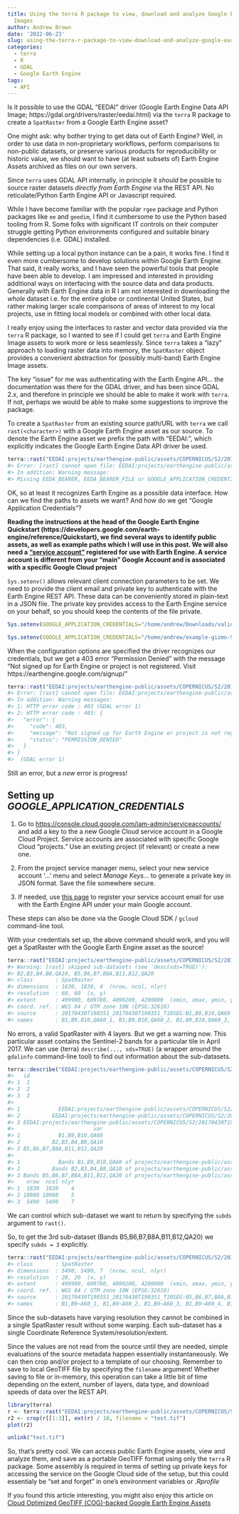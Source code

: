 ```yaml
---
title: Using the terra R package to view, download and analyze Google Earth Engine
  Images
author: Andrew Brown
date: '2022-06-23'
slug: using-the-terra-r-package-to-view-download-and-analyze-google-earth-engine-images
categories:
  - terra
  - R
  - GDAL
  - Google Earth Engine
tags: 
  - API
---
```


Is it possible to use the GDAL "EEDAI" driver (Google Earth Engine Data API Image; https://gdal.org/drivers/raster/eedai.html) via the `terra` R package to create a `SpatRaster` from a Google Earth Engine asset? 

One might ask: why bother trying to get data out of Earth Engine? Well, in order to use data in non-proprietary workflows, perform comparisons to non-public datasets, or preserve various products for reproducibility or historic value, we should want to have (at least subsets of) Earth Engine Assets archived as files on our own servers.

Since `terra` uses GDAL API internally, in principle it _should_ be possible to source raster datasets _directly from Earth Engine_ via the REST API. No reticulate/Python Earth Engine API or Javascript required.

While I have become familiar with the popular `rgee` package and Python packages like `ee` and `geedim`, I find it cumbersome to use the Python based tooling from R. Some folks with significant IT controls on their computer struggle getting Python environments configured and suitable binary dependencies (i.e. GDAL) installed.

While setting up a local python instance can be a pain, it works fine. I find it even more cumbersome to develop solutions _within_ Google Earth Engine. That said, it really works, and I have seen the powerful tools that people have been able to develop. I am impressed and interested in providing additional ways on interfacing with the source data and data products. Generally with Earth Engine data in R I am not interested in downloading the _whole_ dataset i.e. for the entire globe or continental United States, but rather making larger scale comparisons of areas of interest to my local projects,  use in fitting local models or combined with other local data.

I really enjoy using the interfaces to raster and vector data provided via the `terra` R package, so I wanted to see if I could get `terra` and Earth Engine Image assets to work more or less seamlessly. Since `terra` takes a "lazy" approach to loading raster data into memory, the `SpatRaster` object provides a convenient abstraction for (possibly multi-band) Earth Engine Image assets.

The key "issue" for me was authenticating with the Earth Engine API... the documentation was there for the GDAL driver, and has been since GDAL 2.x, and therefore in principle we should be able to make it work with `terra`. If not, perhaps we would be able to make some suggestions to improve the package.

To create a `SpatRaster` from an existing source path/URL with `terra` we call `rast(<character>)` with a Google Earth Engine asset as our source. To denote the Earth Engine asset we prefix the path with "EEDAI:", which explicitly indicates the Google Earth Engine Data API driver be used.

```r
terra::rast("EEDAI:projects/earthengine-public/assets/COPERNICUS/S2/20170430T190351_20170430T190351_T10SEG")
#> Error: [rast] cannot open file: EEDAI:projects/earthengine-public/assets/COPERNICUS/S2/20170430T190351_20170430T190351_T10SEG
#> In addition: Warning message:
#> Missing EEDA_BEARER, EEDA_BEARER_FILE or GOOGLE_APPLICATION_CREDENTIALS or EEDA_PRIVATE_KEY/EEDA_PRIVATE_KEY_FILE + EEDA_CLIENT_EMAIL config option (GDAL error 1) 
```

OK, so at least it recognizes Earth Engine as a possible data interface. How can we find the paths to assets we want? And how do we get "Google Application Credentials"? 

**Reading the instructions at the head of the Google Earth Engine Quickstart (https://developers.google.com/earth-engine/reference/Quickstart), we find several ways to identify public assets, as well as example paths which I will use in this post. We will also need a ["service account"](https://cloud.google.com/iam/docs/creating-managing-service-accounts) registered for use with Earth Engine. A service account is different from your "main" Google Account and is associated with a specific Google Cloud project**

`Sys.setenv()` allows relevant client connection parameters to be set. We need to provide the client email and private key to authenticate with the Earth Engine REST API. These data can be conveniently stored in plain-text in a JSON file. The private key provides access to the Earth Engine service on your behalf, so you should keep the contents of the file private.


```r
Sys.setenv(GOOGLE_APPLICATION_CREDENTIALS="/home/andrew/Downloads/valid-gizmo-126108-7a2221edc836.json")
```


```r
Sys.setenv(GOOGLE_APPLICATION_CREDENTIALS="/home/andrew/example-gizmo-999999-999999999999")
```

When the configuration options are specified the driver recognizes our credentials, but we get a 403 error "Permission Denied" with the message "Not signed up for Earth Engine or project is not registered. Visit https://earthengine.google.com/signup/"

```r
terra::rast("EEDAI:projects/earthengine-public/assets/COPERNICUS/S2/20170430T190351_20170430T190351_T10SEG", opts ='--config GOOGLE_APPLICATION_CREDENTIALS /home/andrew/valid-gizmo-****-****.json')
#> Error: [rast] cannot open file: EEDAI:projects/earthengine-public/assets/COPERNICUS/S2/20170430T190351_20170430T190351_T10SEG
#> In addition: Warning messages:
#> 1: HTTP error code : 403 (GDAL error 1) 
#> 2: HTTP error code : 403: {
#>   "error": {
#>     "code": 403,
#>     "message": "Not signed up for Earth Engine or project is not registered. Visit https://earthengine.google.com/signup/",
#>     "status": "PERMISSION_DENIED"
#>   }
#> }
#>  (GDAL error 1) 
```
Still an error, but a _new_ error is progress!

## Setting up _GOOGLE_APPLICATION_CREDENTIALS_

1. Go to <https://console.cloud.google.com/iam-admin/serviceaccounts/> and add a key to the a new Google Cloud service account in a Google Cloud Project. Service accounts are associated with specific Google Cloud "projects." Use an existing project (if relevant) or create a new one. 

2. From the project service manager menu, select your new service account '...' menu and select _Manage Keys..._ to generate a private key in JSON format. Save the file somewhere secure.

3. If needed, use [this page](<https://signup.earthengine.google.com/#!/service_accounts>) to register your service account email for use with the Earth Engine API under your main Google account.

These steps can also be done via the Google Cloud SDK / `gcloud` command-line tool.

With your credentials set up, the above command should work, and you will get a SpatRaster with the Google Earth Engine asset as the source!

```r
terra::rast("EEDAI:projects/earthengine-public/assets/COPERNICUS/S2/20170430T190351_20170430T190351_T10SEG")
#> Warning: [rast] skipped sub-datasets (see 'desc(sds=TRUE)'):
#> B2,B3,B4,B8,QA10, B5,B6,B7,B8A,B11,B12,QA20
#> class       : SpatRaster 
#> dimensions  : 1830, 1830, 4  (nrow, ncol, nlyr)
#> resolution  : 60, 60  (x, y)
#> extent      : 499980, 609780, 4090200, 4200000  (xmin, xmax, ymin, ymax)
#> coord. ref. : WGS 84 / UTM zone 10N (EPSG:32610) 
#> source      : 20170430T190351_20170430T190351_T10SEG:B1,B9,B10,QA60 
#> names       : B1,B9,B10,QA60_1, B1,B9,B10,QA60_2, B1,B9,B10,QA60_3, B1,B9,B10,QA60_4
```

No errors, a valid SpatRaster with 4 layers. But we get a warning now. This particular asset contains the Sentinel-2 bands for a particular tile in April 2017. We can use {terra} `describe(..., sds=TRUE)` (a wrapper around the `gdalinfo` command-line tool) to find out information about the sub-datasets.

```r
terra::describe("EEDAI:projects/earthengine-public/assets/COPERNICUS/S2/20170430T190351_20170430T190351_T10SEG", sds = TRUE)
#>   id
#> 1  1
#> 2  2
#> 3  3
#>                                                                                                                      name
#> 1            EEDAI:projects/earthengine-public/assets/COPERNICUS/S2/20170430T190351_20170430T190351_T10SEG:B1,B9,B10,QA60
#> 2          EEDAI:projects/earthengine-public/assets/COPERNICUS/S2/20170430T190351_20170430T190351_T10SEG:B2,B3,B4,B8,QA10
#> 3 EEDAI:projects/earthengine-public/assets/COPERNICUS/S2/20170430T190351_20170430T190351_T10SEG:B5,B6,B7,B8A,B11,B12,QA20
#>                         var
#> 1            B1,B9,B10,QA60
#> 2          B2,B3,B4,B8,QA10
#> 3 B5,B6,B7,B8A,B11,B12,QA20
#>                                                                                                                         desc
#> 1            Bands B1,B9,B10,QA60 of projects/earthengine-public/assets/COPERNICUS/S2/20170430T190351_20170430T190351_T10SEG
#> 2          Bands B2,B3,B4,B8,QA10 of projects/earthengine-public/assets/COPERNICUS/S2/20170430T190351_20170430T190351_T10SEG
#> 3 Bands B5,B6,B7,B8A,B11,B12,QA20 of projects/earthengine-public/assets/COPERNICUS/S2/20170430T190351_20170430T190351_T10SEG
#>    nrow  ncol nlyr
#> 1  1830  1830    4
#> 2 10980 10980    5
#> 3  5490  5490    7
```

We can control which sub-dataset we want to return by specifying the `subds` argument to `rast()`. 

So, to get the 3rd sub-dataset (Bands B5,B6,B7,B8A,B11,B12,QA20) we specify `subds = 3` explicitly.

```r
terra::rast("EEDAI:projects/earthengine-public/assets/COPERNICUS/S2/20170430T190351_20170430T190351_T10SEG", subds=3)
#> class       : SpatRaster 
#> dimensions  : 5490, 5490, 7  (nrow, ncol, nlyr)
#> resolution  : 20, 20  (x, y)
#> extent      : 499980, 609780, 4090200, 4200000  (xmin, xmax, ymin, ymax)
#> coord. ref. : WGS 84 / UTM zone 10N (EPSG:32610) 
#> source      : 20170430T190351_20170430T190351_T10SEG:B5,B6,B7,B8A,B11,B12,QA20 
#> names       : B1,B9~A60_1, B1,B9~A60_2, B1,B9~A60_3, B1,B9~A60_4, B1,B9~A60_5, B1,B9~A60_6, ...
```

Since the sub-datasets have varying resolution they cannot be combined in a single SpatRaster result without some warping. Each sub-dataset has a single Coordinate Reference System/resolution/extent.

Since the values are not read from the source until they are needed, simple evaluations of the source metadata happen essentially instantaneously. We can then crop and/or project to a template of our choosing. Remember to save to local GeoTIFF file by specifying the `filename` argument! Whether saving to file or in-memory, this operation can take a little bit of time depending on the extent, number of layers, data type, and download speeds of data over the REST API. 

```r
library(terra)
r <- terra::rast("EEDAI:projects/earthengine-public/assets/COPERNICUS/S2/20170430T190351_20170430T190351_T10SEG", subds=3)
r2 <- crop(r[[1:3]], ext(r) / 10, filename = "test.tif")
plot(r2)
```

```r
unlink("test.tif")
```

So, that's pretty cool. We can access public Earth Engine assets, view and analyze them, and save as a portable GeoTIFF format using only the `terra` R package. Some assembly is required in terms of setting up private keys for accessing the service on the Google Cloud side of the setup, but this could essentialy be "set and forget" in one's environment variables or _.Rprofile_

If you found this article interesting, you might also enjoy this article on [Cloud Optimized GeoTIFF (COG)-backed Google Earth Engine Assets](https://developers.google.com/earth-engine/Earth_Engine_asset_from_cloud_geotiff)